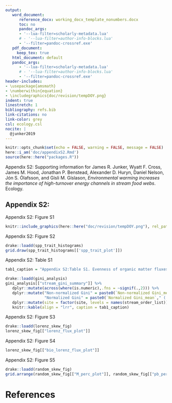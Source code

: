 ```yaml
---
output:
   word_document:
      reference_docx: working_docx_template_nonumbers.docx
      toc: no
      pandoc_args:
      - '--lua-filter=scholarly-metadata.lua'
      # - '--lua-filter=author-info-blocks.lua'
      - '--filter=pandoc-crossref.exe'
   pdf_document:
     keep_tex: true
   html_document: default
   pandoc_args:
      - '--lua-filter=scholarly-metadata.lua'
      # - '--lua-filter=author-info-blocks.lua'
      - '--filter=pandoc-crossref.exe'
header-includes:
- \usepackage{amsmath}
- \numberwithin{equation}
- \includegraphics{doc/revision/tempDOY.png}
indent: true
linestretch: 1
bibliography: refs.bib
link-citations: no
link-color: grey
csl: ecology.csl
nocite: |
  @junker2019
---
```


```r
knitr::opts_chunk$set(echo = FALSE, warning = FALSE, message = FALSE)
here::i_am('doc/appendixS2.Rmd')
source(here::here("packages.R"))

```

Appendix S2: Supporting information for James R. Junker, Wyatt F. Cross, James M. Hood, Jonathan P. Benstead, Alexander D. Huryn, Daniel Nelson, Jón S. Ólafsson, and Gísli M. Gíslason, *Environmental warming increases the importance of high-turnover energy channels in stream food webs*. Ecology.

## Appendix S2: 

Appendix S2: Figure S1

```r

knitr::include_graphics(here::here("doc/revision/tempDOY.png"), rel_path = FALSE)
```

\newpage

Appendix S2: Figure S2

```r
drake::loadd(spp_trait_histograms)
grid.draw(spp_trait_histograms[['spp_trait_plot']])
```

\newpage

Appendix S2: Table S1

```r
tab1_caption = "Appendix S2:Table S1. Evenness of organic matter fluxes among consumers within a stream community measured by the Gini index, both raw (\\'non-normalized\\') and \\'normalized\\' for consumer richness"

drake::loadd(gini_analysis)
gini_analysis[["stream_gini_summary"]] %>% 
   dplyr::mutate(across(where(is.numeric),.fns = ~signif(.,2))) %>% 
   dplyr::mutate("Non-normalized Gini" = paste0(`Non-normalized Gini_mean`," ( ",`Non-normalized Gini_quant2.5`," - ", `Non-normalized Gini_quant97.5`," )"),
                 "Normalized Gini" = paste0(`Normalized Gini_mean`," ( ", `Normalized Gini_quant2.5`," - ", `Normalized Gini_quant97.5`," )")) %>% select(site, `Non-normalized Gini`,`Normalized Gini`) %>%
   dplyr::mutate(site = factor(site, levels = names(stream_order_list))) %>%
   knitr::kable(align = "lrr", caption = tab1_caption)

```

\newpage

Appendix S2: Figure S3

```r

drake::loadd(lorenz_skew_fig)
lorenz_skew_fig[["lorenz_flux_plot"]]

```

\newpage

Appendix S2: Figure S4

```r

lorenz_skew_fig[["bio_lorenz_flux_plot"]]

```

\newpage

Appendix S2: Figure S5

```r
drake::loadd(random_skew_fig)
grid.arrange(random_skew_fig[["M_perc_plot"]], random_skew_fig[["pb_perc_plot"]], ncol = 1, left = text_grob(""))

```

# References
